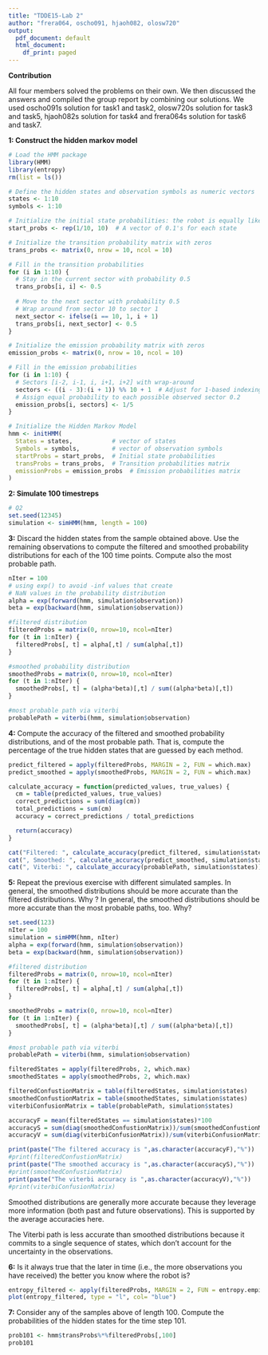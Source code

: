 ```yaml
---
title: "TDDE15-Lab 2"
author: "frera064, oscho091, hjaoh082, olosw720"
output:
  pdf_document: default
  html_document:
    df_print: paged
---
```


**Contribution**

All four members solved the problems on their own. We then discussed the answers and compiled the group report by combining our solutions. We used oscho091s solution for task1 and task2, olosw720s solution for task3 and task5, hjaoh082s solution for task4 and frera064s solution for task6 and task7.

**1: Construct the hidden markov model**

```r
# Load the HMM package
library(HMM)
library(entropy)
rm(list = ls())

# Define the hidden states and observation symbols as numeric vectors
states <- 1:10
symbols <- 1:10

# Initialize the initial state probabilities: the robot is equally likely to start in any sector
start_probs <- rep(1/10, 10)  # A vector of 0.1's for each state

# Initialize the transition probability matrix with zeros
trans_probs <- matrix(0, nrow = 10, ncol = 10)

# Fill in the transition probabilities
for (i in 1:10) {
  # Stay in the current sector with probability 0.5
  trans_probs[i, i] <- 0.5
  
  # Move to the next sector with probability 0.5
  # Wrap around from sector 10 to sector 1
  next_sector <- ifelse(i == 10, 1, i + 1)
  trans_probs[i, next_sector] <- 0.5
}

# Initialize the emission probability matrix with zeros
emission_probs <- matrix(0, nrow = 10, ncol = 10)

# Fill in the emission probabilities
for (i in 1:10) {
  # Sectors [i-2, i-1, i, i+1, i+2] with wrap-around
  sectors <- ((i - 3):(i + 1)) %% 10 + 1  # Adjust for 1-based indexing
  # Assign equal probability to each possible observed sector 0.2
  emission_probs[i, sectors] <- 1/5
}

# Initialize the Hidden Markov Model
hmm <- initHMM(
  States = states,           # vector of states
  Symbols = symbols,         # vector of observation symbols
  startProbs = start_probs,  # Initial state probabilities
  transProbs = trans_probs,  # Transition probabilities matrix
  emissionProbs = emission_probs  # Emission probabilities matrix
)
```

**2: Simulate 100 timestreps**

```r
# Q2
set.seed(12345)
simulation <- simHMM(hmm, length = 100)
```

**3:** Discard the hidden states from the sample obtained above. Use the remaining observations to compute the filtered and smoothed probability distributions for each of the 100 time points. Compute also the most probable path.

```r
nIter = 100
# using exp() to avoid -inf values that create 
# NaN values in the probability distribution
alpha = exp(forward(hmm, simulation$observation))
beta = exp(backward(hmm, simulation$observation))

#filtered distribution
filteredProbs = matrix(0, nrow=10, ncol=nIter)
for (t in 1:nIter) {
  filteredProbs[, t] = alpha[,t] / sum(alpha[,t])
}

#smoothed probability distribution
smoothedProbs = matrix(0, nrow=10, ncol=nIter)
for (t in 1:nIter) {
  smoothedProbs[, t] = (alpha*beta)[,t] / sum((alpha*beta)[,t])
}

#most probable path via viterbi
probablePath = viterbi(hmm, simulation$observation)
```

**4:** Compute the accuracy of the filtered and smoothed probability distributions, and of the most probable path. That is, compute the percentage of the true hidden states that are guessed by each method.

```r
predict_filtered = apply(filteredProbs, MARGIN = 2, FUN = which.max)
predict_smoothed = apply(smoothedProbs, MARGIN = 2, FUN = which.max)

calculate_accuracy = function(predicted_values, true_values) {
  cm = table(predicted_values, true_values)
  correct_predictions = sum(diag(cm))
  total_predictions = sum(cm)
  accuracy = correct_predictions / total_predictions

  return(accuracy)
}

cat("Filtered: ", calculate_accuracy(predict_filtered, simulation$states))
cat(", Smoothed: ", calculate_accuracy(predict_smoothed, simulation$states))
cat(", Viterbi: ", calculate_accuracy(probablePath, simulation$states))
```

**5:** Repeat the previous exercise with different simulated samples. In general, the smoothed distributions should be more accurate than the filtered distributions. Why ? In general, the smoothed distributions should be more accurate than the most probable paths, too. Why?

```r
set.seed(123)
nIter = 100
simulation = simHMM(hmm, nIter)
alpha = exp(forward(hmm, simulation$observation))
beta = exp(backward(hmm, simulation$observation))

#filtered distribution
filteredProbs = matrix(0, nrow=10, ncol=nIter)
for (t in 1:nIter) {
  filteredProbs[, t] = alpha[,t] / sum(alpha[,t])
}

smoothedProbs = matrix(0, nrow=10, ncol=nIter)
for (t in 1:nIter) {
  smoothedProbs[, t] = (alpha*beta)[,t] / sum((alpha*beta)[,t])
}

#most probable path via viterbi
probablePath = viterbi(hmm, simulation$observation)

filteredStates = apply(filteredProbs, 2, which.max)
smoothedStates = apply(smoothedProbs, 2, which.max)

filteredConfustionMatrix = table(filteredStates, simulation$states)
smoothedConfustionMatrix = table(smoothedStates, simulation$states)
viterbiConfusionMatrix = table(probablePath, simulation$states)

accuracyF = mean(filteredStates == simulation$states)*100
accuracyS = sum(diag(smoothedConfustionMatrix))/sum(smoothedConfustionMatrix)*100
accuracyV = sum(diag(viterbiConfusionMatrix))/sum(viterbiConfusionMatrix)*100

print(paste("The filtered accuracy is ",as.character(accuracyF),"%"))
#print(filteredConfustionMatrix)
print(paste("The smoothed accuracy is ",as.character(accuracyS),"%"))
#print(smoothedConfustionMatrix)
print(paste("The viterbi accuracy is ",as.character(accuracyV),"%"))
#print(viterbiConfusionMatrix)
```

Smoothed distributions are generally more accurate because they leverage more information (both past and future observations). This is supported by the average accuracies here.

The Viterbi path is less accurate than smoothed distributions because it commits to a single sequence of states, which don't account for the uncertainty in the observations.

**6:** Is it always true that the later in time (i.e., the more observations you have received) the better you know where the robot is?

```r
entropy_filtered <- apply(filteredProbs, MARGIN = 2, FUN = entropy.empirical)
plot(entropy_filtered, type = "l", col= "blue")
```

**7:** Consider any of the samples above of length 100. Compute the probabilities of the hidden states for the time step 101.

```r
prob101 <- hmm$transProbs%*%filteredProbs[,100]
prob101
```
